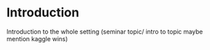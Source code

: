 # Introduction {#intro}

Introduction to the whole setting (seminar topic/ intro to topic maybe mention kaggle wins)

